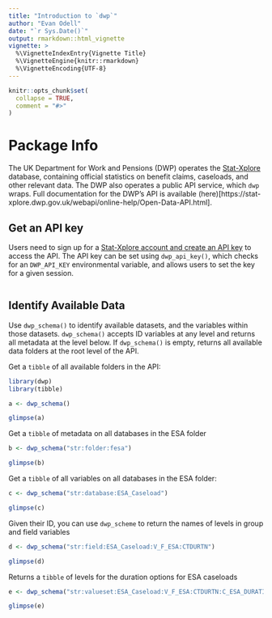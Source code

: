 ```yaml
---
title: "Introduction to `dwp`"
author: "Evan Odell"
date: "`r Sys.Date()`"
output: rmarkdown::html_vignette
vignette: >
  %\VignetteIndexEntry{Vignette Title}
  %\VignetteEngine{knitr::rmarkdown}
  %\VignetteEncoding{UTF-8}
---
```


```r
knitr::opts_chunk$set(
  collapse = TRUE,
  comment = "#>"
)
```


# Package Info

The UK Department for Work and Pensions (DWP) operates the [Stat-Xplore](https://stat-xplore.dwp.gov.uk/) database, containing official statistics on benefit claims, caseloads, and other relevant data. The DWP also operates a public API service, which `dwp` wraps. Full documentation for the DWP's API is available (here)[https://stat-xplore.dwp.gov.uk/webapi/online-help/Open-Data-API.html].

## Get an API key

Users need to sign up for a [Stat-Xplore account and create an API key](https://stat-xplore.dwp.gov.uk) to access the API. The API key can be set using `dwp_api_key()`, which checks for an `DWP_API_KEY` environmental variable, and allows users to set the key for a given session.

```r

```


## Identify Available Data

Use `dwp_schema()` to identify available datasets, and the variables within those datasets. `dwp_schema()` accepts ID variables at any level and returns all metadata at the level below. If `dwp_schema()` is empty, returns all available data folders at the root level of the API.

Get a `tibble` of all available folders in the API:

```r
library(dwp)
library(tibble)

a <- dwp_schema()

glimpse(a)
```

Get a `tibble` of metadata on all databases in the ESA folder

```r
b <- dwp_schema("str:folder:fesa")

glimpse(b)
```

Get a `tibble` of all variables on all databases in the ESA folder:

```r
c <- dwp_schema("str:database:ESA_Caseload")

glimpse(c)
```


Given their ID, you can use `dwp_scheme` to return the names of levels in group and field variables

```r
d <- dwp_schema("str:field:ESA_Caseload:V_F_ESA:CTDURTN")

glimpse(d)
```

Returns a `tibble` of levels for the duration options for ESA caseloads

```r
e <- dwp_schema("str:valueset:ESA_Caseload:V_F_ESA:CTDURTN:C_ESA_DURATION")

glimpse(e)
```



